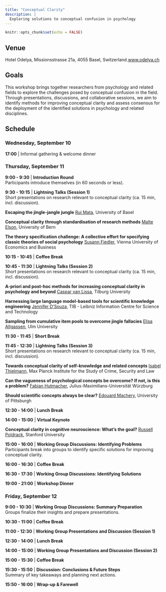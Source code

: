 ```yaml
---
title: "Conceptual Clarity"
description: |
  Exploring solutions to conceptual confusion in psychology
---
```


```r
knitr::opts_chunk$set(echo = FALSE)
```

## Venue

Hotel Odelya,  Missionsstrasse 21a, 4055 Basel, Switzerland.[www.odelya.ch](https://www.odelya.ch/en/hotel)

## Goals

This workshop brings together researchers from psychology and related fields to explore the challenges posed by conceptual confusion in the field. Through presentations, discussions, and collaborative sessions, we aim to identify methods for improving conceptual clarity and assess consensus for the deployment of the identified solutions in psychology and related disciplines.

## Schedule


### Wednesday, September 10  
**17:00** | Informal gathering & welcome dinner  


### Thursday, September 11  

**9:00 - 9:30** | **Introduction Round**  
Participants introduce themselves (in 60 seconds or less).  

**9:30 - 10:15** | **Lightning Talks (Session 1)**  
Short presentations on research relevant to conceptual clarity (ca. 15 min, incl. discussion). 

**Escaping the jingle-jangle jungle** [Rui Mata](https://psychologie.unibas.ch/de/personen/rui-mata/), University of Basel

**Conceptual clarity through standardisation of research methods** [Malte Elson](https://www.dig.psy.unibe.ch/about_us/staff/prof_dr_elson_malte/index_eng.html), University of Bern  

**The theory specification challenge: A collective effort for specifying classic theories of social psychology** [Susann Fiedler](https://www.wu.ac.at/cobe/prof-dr-susann-fiedler), Vienna University of Economics and Business  

**10:15 - 10:45** | **Coffee Break**  

**10:45 - 11:30** | **Lightning Talks (Session 2)**  
Short presentations on research relevant to conceptual clarity (ca. 15 min, incl. discussion). 

**A-priori and post-hoc methods for increasing conceptual clarity in psychology and beyond** [Caspar van Lissa](https://cjvanlissa.github.io/resume/), Tilburg University  

**Harnessing large language model-based tools for scientific knowledge engineering** [Jennifer D’Souza](https://www.tib.eu/en/research-development/research-groups-and-labs/data-science-and-digital-libraries/staff/jennifer-dsouza), TIB - Leibniz Information Centre for Science and Technology  

**Sampling from cumulative item pools to overcome jingle fallacies** [Elisa Altgassen](https://www.uni-ulm.de/in/psy-dia/team/elisa-altgassen/), Ulm University  

**11:30 - 11:45** | **Short Break**  

**11:45 - 12:30** | **Lightning Talks (Session 3)**  
Short presentations on research relevant to conceptual clarity (ca. 15 min, incl. discussion). 

**Towards conceptual clarity of self-knowledge and related concepts** [Isabel Thielmann](https://csl.mpg.de/en/isabel-thielmann), Max Planck Institute for the Study of Crime, Security and Law  

**Can the vagueness of psychological concepts be overcome? If not, is this a problem?** [Fabian Hutmacher](https://www.mcm.uni-wuerzburg.de/kp/personen/dr-fabian-hutmacher/), Julius-Maximilians-Universität Würzburg

**Should scientific concepts always be clear?** [Edouard Machery](https://www.edouardmachery.com/), University of Pittsburgh  

**12:30 - 14:00** | **Lunch Break**  

**14:00 - 15:00** | **Virtual Keynote**

**Conceptual clarity in cognitive neuroscience: What’s the goal?**
[Russell Poldrack](http://poldrack.github.io), Stanford University   

**15:00 - 16:00** | **Working Group Discussions: Identifying Problems**  
Participants break into groups to identify specific solutions for improving conceptual clarity. 

**16:00 - 16:30** | **Coffee Break**  

**16:30 - 17:30** | **Working Group Discussions: Identifying Solutions**  

**19:00 - 21:00** | **Workshop Dinner**  

### Friday, September 12  

**9:00 - 10:30** | **Working Group Discussions: Summary Preparation**  
Groups finalize their insights and prepare presentations.  

**10:30 - 11:00** | **Coffee Break**  

**11:00 - 12:30** | **Working Group Presentations and Discussion (Session 1)**  

**12:30 - 14:00** | **Lunch Break**  

**14:00 - 15:00** | **Working Group Presentations and Discussion (Session 2)**  

**15:00 - 15:30** | **Coffee Break**  

**15:30 - 15:50** | **Discussion: Conclusions & Future Steps**  
Summary of key takeaways and planning next actions.  

**15:50 - 16:00** | **Wrap-up & Farewell**  
